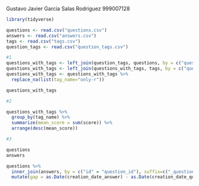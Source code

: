 Gustavo Javier Garcia Salas Rodriguez
999007128
```r
library(tidyverse)

questions <- read.csv("questions.csv")
answers <- read.csv("answers.csv")
tags <- read.csv("tags.csv")
question_tags <- read.csv("question_tags.csv")

#1
questions_with_tags <- left_join(question_tags, questions, by = c("question_id" = "id"))
questions_with_tags <- left_join(questions_with_tags, tags, by = c("question_id" = "id"))
questions_with_tags <- questions_with_tags %>%
  replace_na(list(tag_name="only-r"))

questions_with_tags
```
```r
#2

questions_with_tags %>%
  group_by(tag_name) %>%
  summarize(mean_score = sum(score)) %>%
  arrange(desc(mean_score))
```
```r
#3

questions
answers

questions %>%
  inner_join(answers, by = c("id" = "question_id"), suffix=c("_question", "_answer")) %>%
  mutate(gap = as.Date(creation_date_answer) - as.Date(creation_date_question))
```

